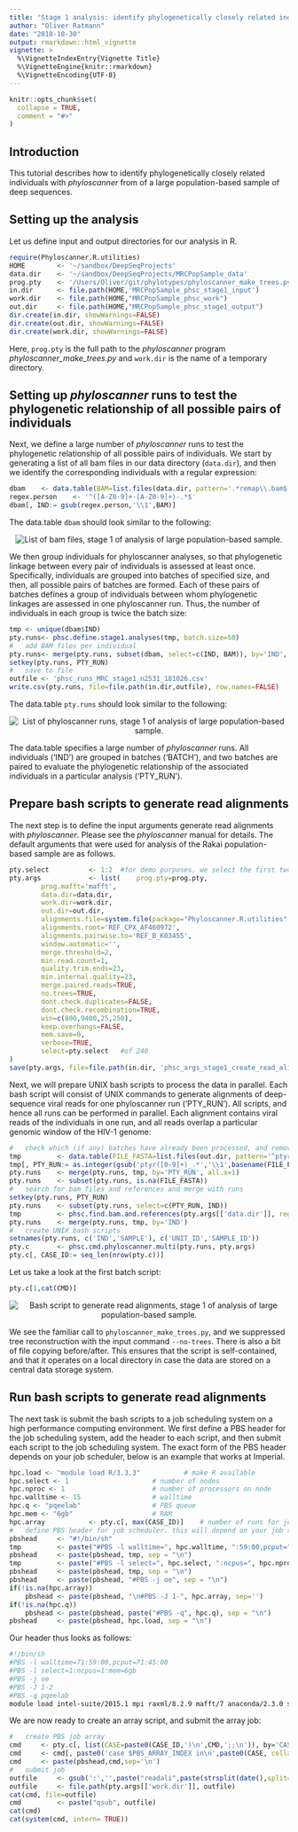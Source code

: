 ```yaml
---
title: "Stage 1 analysis: identify phylogenetically closely related individuals"
author: "Oliver Ratmann"
date: "2018-10-30"
output: rmarkdown::html_vignette
vignette: >
  %\VignetteIndexEntry{Vignette Title}
  %\VignetteEngine{knitr::rmarkdown}
  %\VignetteEncoding{UTF-8}
---
```


```r
knitr::opts_chunk$set(
  collapse = TRUE,
  comment = "#>"
)
```

## Introduction
This tutorial describes how to identify phylogenetically closely related
individuals with *phyloscanner* from of a large population-based sample of deep
sequences. 

## Setting up the analysis
Let us define input and output directories for our analysis in R.
```r
require(Phyloscanner.R.utilities)
HOME		<- '~/sandbox/DeepSeqProjects'
data.dir	<- '~/sandbox/DeepSeqProjects/MRCPopSample_data'
prog.pty	<- '/Users/Oliver/git/phylotypes/phyloscanner_make_trees.py'
in.dir		<- file.path(HOME,'MRCPopSample_phsc_stage1_input')		
work.dir	<- file.path(HOME,"MRCPopSample_phsc_work")
out.dir		<- file.path(HOME,"MRCPopSample_phsc_stage1_output")	
dir.create(in.dir, showWarnings=FALSE)
dir.create(out.dir, showWarnings=FALSE)
dir.create(work.dir, showWarnings=FALSE)
```
Here, `prog.pty` is the full path to the *phyloscanner*
program *phyloscanner_make_trees.py* and `work.dir` is the name of a temporary
directory.

## Setting up *phyloscanner* runs to test the phylogenetic relationship of all possible pairs of individuals
Next, we define a large number of *phyloscanner* runs to test the phylogenetic
relationship of all possible pairs of individuals. We start by
generating a list of all bam files in our data directory (`data.dir`), and then
we identify the corresponding individuals with a regular expression:
```r
dbam	<- data.table(BAM=list.files(data.dir, pattern='.*remap\\.bam$',full.names=FALSE, recursive=TRUE))
regex.person	<- '^([A-Z0-9]+-[A-Z0-9]+)-.*$'
dbam[, IND:= gsub(regex.person,'\\1',BAM)]
```
The data.table `dbam` should look similar to the following:
<p align="center"><img src="figures/Stage1.bams.png" alt="List of bam files, stage 1 of analysis of large population-based sample."/></p>

We then group individuals for phyloscanner analyses, so that
phylogenetic linkage between every pair of individuals is assessed at least
once. Specifically, individuals are grouped into batches of specified size,
and then, all possible pairs of batches are formed. Each of these pairs of
batches defines a group of individuals between whom phylogenetic linkages are
assessed in one phyloscanner run. Thus, the number of individuals in each group
is twice the batch size: 

```r
tmp	<- unique(dbam$IND)
pty.runs<- phsc.define.stage1.analyses(tmp, batch.size=50)
#	add BAM files per individual
pty.runs<- merge(pty.runs, subset(dbam, select=c(IND, BAM)), by='IND', allow.cartesian=TRUE)
setkey(pty.runs, PTY_RUN)
#	save to file
outfile	<- 'phsc_runs_MRC_stage1_n2531_181026.csv'
write.csv(pty.runs, file=file.path(in.dir,outfile), row.names=FALSE)
```
The data.table `pty.runs` should look similar to the following:
<p align="center"><img src="figures/Stage1.predefinedruns.png" alt="List of phyloscanner runs, stage 1 of analysis of large population-based sample."/></p>

The data.table specifies a large number of *phyloscanner* runs.
All individuals ('IND') are grouped in batches ('BATCH'), and two batches are
paired to evaluate the phylogenetic relationship of the associated individuals
in a particular analysis ('PTY_RUN'). 

## Prepare bash scripts to generate read alignments
The next step is to define the input arguments generate read alignments with
*phyloscanner*. Please see the *phyloscanner* manual for details. The default
arguments that were used for analysis of the Rakai population-based sample are
as follows. 
```r
pty.select			<- 1:2	#for demo purposes, we select the first two runs. Set to NA.
pty.args			<- list(	prog.pty=prog.pty, 
		prog.mafft='mafft',  
		data.dir=data.dir, 
		work.dir=work.dir, 
		out.dir=out.dir, 
		alignments.file=system.file(package="Phyloscanner.R.utilities", "HIV1_compendium_AD_B_CPX_v2.fasta"),
		alignments.root='REF_CPX_AF460972', 
		alignments.pairwise.to='REF_B_K03455',
		window.automatic='', 
		merge.threshold=2, 
		min.read.count=1, 
		quality.trim.ends=23, 
		min.internal.quality=23, 
		merge.paired.reads=TRUE, 
		no.trees=TRUE, 
		dont.check.duplicates=FALSE,
		dont.check.recombination=TRUE,
		win=c(800,9400,25,250),				 				
		keep.overhangs=FALSE,
		mem.save=0,
		verbose=TRUE,					
		select=pty.select	#of 240
)	
save(pty.args, file=file.path(in.dir, 'phsc_args_stage1_create_read_alignments.rda'))
```

Next, we will prepare UNIX bash scripts to process the data in parallel. Each
bash script will consist of UNIX commands to generate alignments of
deep-sequence viral reads for one phyloscanner run
('PTY_RUN'). All scripts, and hence all runs can be performed in parallel. Each
alignment contains viral reads of the individuals in one run, and all reads
overlap a particular genomic window of the HIV-1 genome:  
```r
#	check which (if any) batches have already been processed, and remove from TODO list	
tmp			<- data.table(FILE_FASTA=list.files(out.dir, pattern='^ptyr[0-9]+_', full.names=TRUE))
tmp[, PTY_RUN:= as.integer(gsub('ptyr([0-9]+)_.*','\\1',basename(FILE_FASTA)))]
pty.runs	<- merge(pty.runs, tmp, by='PTY_RUN', all.x=1)
pty.runs	<- subset(pty.runs, is.na(FILE_FASTA))
#	search for bam files and references and merge with runs
setkey(pty.runs, PTY_RUN)		
pty.runs	<- subset(pty.runs, select=c(PTY_RUN, IND))	
tmp			<- phsc.find.bam.and.references(pty.args[['data.dir']], regex.person='^([A-Z0-9]+-[A-Z0-9]+)-.*$')	
pty.runs	<- merge(pty.runs, tmp, by='IND')
#	create UNIX bash scripts
setnames(pty.runs, c('IND','SAMPLE'), c('UNIT_ID','SAMPLE_ID'))
pty.c		<- phsc.cmd.phyloscanner.multi(pty.runs, pty.args)
pty.c[, CASE_ID:= seq_len(nrow(pty.c))]
```

Let us take a look at the first batch script:
```r
pty.c[1,cat(CMD)]
```
<p align="center"><img src="figures/Stage1.createbamscmd.png" alt="Bash script to generate read alignments, stage 1 of analysis of large population-based sample."/></p>

We see the familiar call to `phyloscanner_make_trees.py`, and we suppressed
tree reconstruction with the input command `--no-trees`. There is also a bit of
file copying before/after. This ensures that the script is self-contained,
and that it operates on a local directory in case the data are stored on a
central data storage system.

## Run bash scripts to generate read alignments

The next task is submit the bash scripts to a job scheduling system on a high
performance computing environment. We first define a PBS header for the job
scheduling system, add the header to each script, and then submit each script to
the job scheduling system. The exact form of the PBS header depends on your job
scheduler, below is an example that works at Imperial.

```r
hpc.load <- "module load R/3.3.3"			# make R available 
hpc.select <- 1						# number of nodes
hpc.nproc <- 1						# number of processors on node
hpc.walltime <- 15					# walltime
hpc.q <- "pqeelab"					# PBS queue
hpc.mem <- "6gb" 					# RAM
hpc.array			<- pty.c[, max(CASE_ID)]	# number of runs for job array	
#	define PBS header for job scheduler. this will depend on your job scheduler.
pbshead		<- "#!/bin/sh"
tmp			<- paste("#PBS -l walltime=", hpc.walltime, ":59:00,pcput=", hpc.walltime, ":45:00", sep = "")
pbshead		<- paste(pbshead, tmp, sep = "\n")
tmp			<- paste("#PBS -l select=", hpc.select, ":ncpus=", hpc.nproc,":mem=", hpc.mem, sep = "")
pbshead 	<- paste(pbshead, tmp, sep = "\n")
pbshead 	<- paste(pbshead, "#PBS -j oe", sep = "\n")	
if(!is.na(hpc.array))
	pbshead	<- paste(pbshead, "\n#PBS -J 1-", hpc.array, sep='')	
if(!is.na(hpc.q)) 
	pbshead <- paste(pbshead, paste("#PBS -q", hpc.q), sep = "\n")
pbshead 	<- paste(pbshead, hpc.load, sep = "\n")	
```

Our header thus looks as follows:	
```bash
#!/bin/sh
#PBS -l walltime=71:59:00,pcput=71:45:00
#PBS -l select=1:ncpus=1:mem=6gb
#PBS -j oe
#PBS -J 1-2
#PBS -q pqeelab
module load intel-suite/2015.1 mpi raxml/8.2.9 mafft/7 anaconda/2.3.0 samtools
```
	
We are now ready to create an array script, and submit the array job:		
```r
#	create PBS job array
cmd		<- pty.c[, list(CASE=paste0(CASE_ID,')\n',CMD,';;\n')), by='CASE_ID']
cmd		<- cmd[, paste0('case $PBS_ARRAY_INDEX in\n',paste0(CASE, collapse=''),'esac')]			
cmd		<- paste(pbshead,cmd,sep='\n')	
#	submit job
outfile		<- gsub(':','',paste("readali",paste(strsplit(date(),split=' ')[[1]],collapse='_',sep=''),'sh',sep='.'))
outfile		<- file.path(pty.args[['work.dir']], outfile)
cat(cmd, file=outfile)
cmd 		<- paste("qsub", outfile)
cat(cmd)
cat(system(cmd, intern= TRUE))	
```
